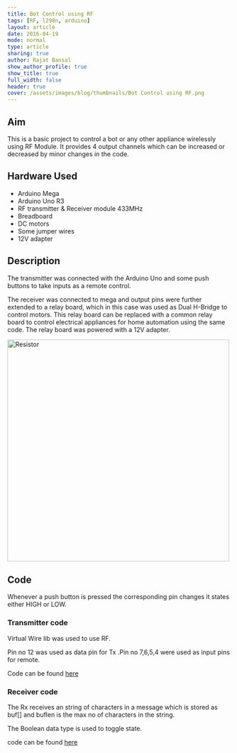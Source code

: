 ```yaml
---
title: Bot Control using RF
tags: [RF, l298n, arduino]
layout: article
date: 2016-04-19
mode: normal
type: article
sharing: true
author: Rajat Bansal
show_author_profile: true
show_title: true
full_width: false
header: true
cover: /assets/images/blog/thumbnails/Bot Control using RF.png
---
```


## Aim

This is a basic project to control a bot or any other appliance wirelessly using RF Module. It provides 4 output channels which can be increased or decreased by minor changes in the code.

## Hardware Used

- Arduino Mega
- Arduino Uno R3
- RF transmitter & Receiver module 433MHz
- Breadboard
- DC motors
- Some jumper wires
- 12V adapter

## Description

The transmitter was connected with the Arduino Uno and some push buttons to take inputs as a remote control.

The receiver was connected to mega and output pins were further extended to a relay board, which in this case was used as Dual H-Bridge to control motors. This relay board can be replaced with a common relay board to control electrical appliances for home automation using the same code. The relay board was powered with a 12V adapter.

<Image src="/assets/images/blog/thumbnails/Bot Control using RF.png" alt="Resistor" width='500' height='500'>

## Code

Whenever a push button is pressed the corresponding pin changes it states either HIGH or LOW.

### Transmitter code

Virtual Wire lib was used to use RF.

Pin no 12 was used as data pin for Tx .Pin no 7,6,5,4 were used as input pins for remote.

Code can be found [here](https://github.com/rajatbansal427/RF-bot-controll-Room-automation/blob/master/transmitter_ro_aut.ino)

### Receiver code

The Rx receives an string of characters in a message which is stored as buf[] and buflen is the max no of characters in the string.

The Boolean data type is used to toggle state.

code can be found [here](https://github.com/rajatbansal427/RF-bot-controll-Room-automation/blob/master/Receiver_ro_au.ino)

<EmbedItem url="https://www.youtube.com/embed/P7Eq_2rZxt0" />
